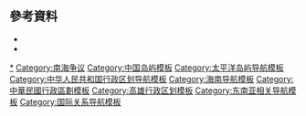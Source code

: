 {{Navbox with collapsible groups
|name = 南海诸岛
|title = [[南海诸岛]]<small>（[[南海爭議|领土及海域争议]]）</small>
|image =
|bodyclass = hlist
|selected = {{{1}}}

|abbr1 = E
|group1 = {{Flagicon|ROC}} <small>控</small> [[東沙群島]]<small>（[[東沙群島#岛屿列表|島礁列表]]）</small>
|list1 = {{Navbox |child
 |groupstyle = background: #ddd; width: 100em;
 |above =
* '''[[臺海現狀|实控]]：{{Flagicon|ROC}} <small>[[高雄市]][[旗津區]][[中興里 (旗津區)|中兴里]]</small>'''
** [[台灣問題|声索]]：{{Flagicon|PRC}} <small>[[广东省]][[陆丰市]][[碣石镇]]</small>
 |group1 = [[東沙環礁國家公園|東沙环礁]]
 |list1 = 
* {{Flagicon|ROC}} '''[[東沙島]]'''[[東沙機場|✈]]<small>（[[海洋委員會海巡署東南沙分署|海巡驻]]）</small>
** [[東沙環礁國家公園]]
* [[东沙礁]]
 |group2 = 独立暗滩
 |list2 =
* [[北卫滩]]
* [[南卫滩]]
}}

|abbr2 = W
|group2 = {{Flagicon|PRC}} <small>控</small> [[西沙群岛]]<small>（[[西沙群岛岛礁列表|岛礁列表]]）</small>
|list2 = {{Navbox |child
 |groupstyle = background: #ddd;
 |above =
* '''实控：{{Flagicon|PRC}} <small>[[海南省]][[三沙市]][[西沙区]]</small>'''
** 声索：{{Flagicon|ROC}} <small>[[高雄市]][[旗津區]][[中兴里 (高雄市旗津區)|中兴里]]</small>
** {{Flagicon|VIE}} <small>[[岘港市]][[黄沙县]]</small>

 |group1 = [[永乐群岛]]
 |list1 = {{Navbox |child
 |group1 = [[永樂环礁]] 
 |list1 =
* [[甘泉岛]]
* [[珊瑚岛 (西沙群岛)|珊瑚島]]
* [[金银岛 (西沙群岛)|金銀島]]
* [[琛航岛]]
* [[广金岛]]
* [[晋卿岛]]
* [[羚羊礁]]
* [[全富岛]]
* [[鸭公岛]]
* [[银屿]]
* [[银屿仔]]
* [[咸舍屿]]
* [[筐仔沙洲]]
* [[石屿]]
* [[三沙永乐龙洞|永乐龙洞]]

 |group2 = 独立[[环礁]] 
 |list2 =
* [[华光礁]]
* [[玉琢礁]]
* [[盘石屿]]
* [[北礁]]
 |group3 = [[台礁]] 
 |list3 = [[中建岛]]
}}

 |group2 = [[宣德群岛]]
 |list2 = {{Navbox |child
  |groupstyle = background: #ddd;
  |group1 = [[宣德环礁]] 
  |list1 = {{Navbox |child
   |groupstyle = background: #ddd;
   |group1 = 永兴岛[[礁盘]] 
   |list1 =
* {{Flagicon|PRC}} '''[[永兴岛]]'''<small>[[沙長城|人工岛]]</small>[[永兴岛机场|✈]][[永兴岛医院|✚]]✹
** <small>[[三沙市|三沙市政府]]</small>
** <small>[[西沙区|西沙区政府]]</small>
** <small>[[中国人民解放军海南省三沙警备区|三沙警备区]]</small>
** <small>[[中国人民解放军海军西沙水警区|西沙水警区]]</small>
** <small>[[永兴边防派出所|边防派出所]]</small>
** <small>永兴（镇）管理委员会</small>
** <small>[[永兴社区]]</small>
** <small>[[营区社区]]</small>
* [[石岛]] 
   |group2 = [[七连屿]] 
   |list2 =
* [[西沙洲]]
* [[赵述岛]]
** <small>[[七连屿]][[管理委员会|管委会]]</small>
** <small>[[赵述社区]]</small>
* [[北岛 (西沙群岛)|北島]]
** <small>[[北岛社区]]</small>
* [[中岛 (西沙群岛)|中島]]
* [[南岛 (西沙群岛)|南島]]
* [[北沙洲]]
* [[中沙洲]]
* [[南沙洲]]
* [[东新沙洲]]
* [[西新沙洲]]
* [[三峙仔]]
   |group3 = 暗滩
   |list3 =
* [[銀礫灘]]
}}
 |group2 = [[东岛环礁]] 
 |list2 =
* [[东岛]]
* [[高尖石]]
* [[北边廊]]
* [[湛涵灘]]
* [[滨湄滩]]
 |group3 = 独立[[環礁]]
 |list3 =
* [[浪花礁]]
 |group4 = 独立暗滩 
 |list4 =
* [[西渡灘]]
* [[嵩焘滩]]
 }}
}}

|abbr3 = M
|group3 = {{Flagicon|PRC}} <small>控</small> [[中沙群島]]<small>（[[中沙群岛岛礁列表|岛礁列表]]）</small>
|list3 = {{Navbox |child
 |groupstyle = background: #ddd;
 |above =
* '''实控：{{Flagicon|PRC}} <small>[[海南省]][[三沙市]]</small>'''
** 声索：{{Flagicon|ROC}} <small>[[高雄市]][[旗津區]][[中兴里 (高雄市旗津區)|中兴里]]</small>
** {{Flagicon|PHI}} <small>[[三描礼士省]][[马辛洛克市]]（[[黄岩岛主权问题|声索黄岩岛]]）</small>

 |group1 = [[中沙大环礁]]
 |list1 = {{Navbox |child
 |groupstyle = background: #ddd;
 |group1 = 外缘
 |list1 =
* [[西门暗沙]]
* [[本固暗沙]]
* [[美滨暗沙]]
* [[鲁班暗沙]]
* [[中北暗沙]]
* [[比微暗沙]]
* [[隐矶滩]]
* [[武勇暗沙]]
* [[济猛暗沙]]
* [[海鸠暗沙]]
* [[安定连礁]]
* [[美溪暗沙]]
* [[布德暗沙]]
* [[波洑暗沙]]
* [[排波暗沙]]
* [[果淀暗沙]]
* [[排洪滩]]
* [[涛静暗沙]]
* [[控湃暗沙]]
* [[華夏暗沙]] 
 |group2 = 内部
 |list2 =
* [[石塘连礁]]
* [[指掌暗沙]]
* [[南扉暗沙]]
* [[漫步暗沙]]
* [[乐西暗沙]]
* [[屏南暗沙]]
}}

 |group2 = 中央[[海底山|海山]]
 |list2 =
* '''[[黄岩岛|黃岩島（民主礁）]]'''
** {{Flagicon|PRC}} <small>[[中国人民武装警察部队海警总队|海警]]封锁[[潟湖]]入口和周边海域</small>
** {{Flagicon|PHI}} <small>[[黄岩岛主权问题|菲争]]</small>
* [[宪法暗沙]]
* [[中南暗沙]]
* [[管事滩]]

 |group3 = 北部[[大陆架]]
 |list3 =
* [[一统暗沙]]
* [[神狐暗沙]] 
   }}

|abbr4 = S
|group4 = {{Flagicon|PRC}}/{{Flagicon|ROC}}/{{Flagicon|VIE}}/{{Flagicon|PHI}}/{{Flagicon|MAL}} <small>控</small> [[南沙群岛]]<small>（[[南沙群岛岛礁列表|岛礁列表]]）</small>
|list4 = {{Navbox |child
 |groupstyle = background: #ddd; text-align: center;
 |above =
* [[南沙群岛主权争议|多方争主权]]
** {{Flagicon|PRC}} <small>[[海南省]][[三沙市]][[南沙区 (三沙市)|南沙區]]</small>
** {{Flagicon|ROC}} <small>[[高雄市]][[旗津區]][[中兴里 (高雄市旗津區)|中兴里]]</small>
** {{Flagicon|VIE}} <small>[[庆和省]][[长沙县 (越南)|长沙岛县]]</small>
** {{Flagicon|PHI}} <small>[[民马罗巴区]][[巴拉望省]][[卡拉延市]]</small>
** {{Flagicon|MAL}} <small>[[沙巴|沙巴州]]</small>
** {{Flagicon|BRU}} <small>[[汶萊]][[专属经济区]]聲索[[南通礁]]</small>
** {{Flagicon|INA}} <small>[[印尼]]聲索[[納土納群島|部分經濟海域]]</small>

 |group1 = 中北部<br><small>多方控制</small>
 |list1 = {{Navbox |child
 |groupstyle = background: #ddd;
 |group1 = [[双子群礁]]
 |list1 = 
* [[贡士礁]]
* {{Flagicon|PHI}} [[北子岛]]
* [[北外沙洲]]<small>（{{Flagicon|PHI}} 控）</small>
* {{Flagicon|VIE}} [[南子岛]]<small>[[人工岛]]</small>
* [[奈罗礁]]<small>（{{Flagicon|VIE}} 控）</small>
* [[东南暗沙]]
* [[东北暗沙]]
* [[北子暗沙]] 
 |group2 = [[中業群礁]]
 |list2 =
* [[铁峙礁]]
* [[梅九礁]]
* {{Flagicon|PHI}} '''[[中业岛]]'''<small>
* [[铁线礁]] 
 |group3 = [[道明群礁]]
 |list3 =
* {{Flagicon|PHI}} [[南钥岛]]
* [[双黄沙洲]]<small>（{{Flagicon|PHI}} 控）</small>
* [[杨信沙洲]]
* [[库归礁]]
 |group4 = [[郑和群礁]]
 |list4 =
* {{Flagicon|ROC}} '''[[太平島]]'''[[太平島機場|✈]][[太平岛医院|✚]]✹<small>（[[海洋委員會海巡署東南沙分署|海巡驻]]）</small>
* [[中灘]]<small>（{{Flagicon|ROC}} 控）</small>
* [[中洲礁]]<small>（{{Flagicon|ROC}} [[海洋委員會海巡署東南沙分署|海巡]]控）</small>
* {{Flagicon|VIE}} [[敦謙沙洲]]<small>[[人工岛]]</small>
* [[舶兰礁]]<small>（{{Flagicon|VIE}} 控）</small>
* [[安達礁]]<small>（{{Flagicon|PRC}} [[南海舰队|舰巡]]）</small>
* {{Flagicon|VIE}} [[鸿庥岛]]
* {{Flagicon|PRC}} [[南薰礁]]<small>[[沙長城|人工岛]]</small>✹
** [[南薰礁案件|☠1990年命案]]
 |group5 = [[九章群礁]]
 |list5 =
* {{Flagicon|VIE}} [[景宏岛]]<small>[[人工岛]]</small>
* [[南门礁]]
* [[西门礁]]<small>（{{Flagicon|PRC}} [[中国人民解放军南部战区海军|东门礁守军]]控）</small>
* {{Flagicon|PRC}} [[东门礁]]<small>[[沙長城|人工岛]]</small>
* [[安乐礁]]<small>（{{Flagicon|PRC}} [[中国人民解放军南部战区海军|东门礁守军]]控）</small>
* [[长线礁]]
* [[主权礁]]<small>（{{Flagicon|PRC}} 控）</small>
* [[牛轭礁]]<small>（{{Flagicon|PRC}} 控）</small>
* [[染青东礁]]
* {{Flagicon|VIE}} [[染青沙洲]]<small>[[人工岛]]</small>
* [[龙虾礁]]
* [[扁参礁]]
* [[漳溪礁]]
* [[屈原礁]]<small>（{{Flagicon|VIE}} 控）</small>
* {{Flagicon|VIE}} [[琼礁]]
* {{Flagicon|PRC}} [[赤瓜礁]]<small>[[沙長城|人工岛]]</small>[[赤瓜礁机场|✈]]✹
** {{Flag icon|PRC}}v{{Flag icon|VIE}} [[赤瓜礁海战|1988年中越海战]]
* {{Flagicon|VIE}} [[鬼喊礁]]
* {{Flagicon|VIE}} [[华礁]]
* [[吉阳礁]]
 }}
* [[永登暗沙]]
* [[乐斯暗沙]]
* {{Flagicon|PRC}} [[渚碧礁]]<small>[[沙長城|人工岛]]</small>[[渚碧礁机场|✈]]✹
* [[长滩 (南沙群岛)|长滩]]
* [[蒙自礁]]
* [[火艾礁]]
* {{Flagicon|PHI}} [[西月島]]
* [[小现礁]]
* {{Flagicon|VIE}} [[大现礁]]
* [[福禄寺礁]]
* {{Flagicon|PRC}} '''[[永暑礁]]'''<small>[[沙長城|人工岛]]</small>[[永暑礁机场|✈]][[永暑礁医院|✚]]✹
** <small>[[南沙区 (三沙市)|南沙区政府]]</small>
** <small>[[中国人民解放军海军南沙水警区|南沙水警区]]</small>
* [[康乐礁]]
* [[泛爱暗沙]]
* [[伏波礁]]
* [[北恒礁]]
* [[恆礁]]

 |group2 = 东北部<br><small>{{Flagicon|PHI}} 菲控为主</small>
 |list2 = {{Navbox |child
 |groupstyle = background: #ddd; 
 |group1 = [[礼乐滩]]
 |list1 = 
* [[雄南礁]]
* [[礼乐南滩]]
* [[阳明礁]]
* [[大渊滩]]
 |group2 = [[安塘滩]]
 |list2 =
* [[安塘礁]]<small>（{{Flagicon|PHI}} 控）</small>
* [[鲎藤礁]]<small>（{{Flagicon|PRC}} 控）</small>
* [[巩珍礁]]
 |group3 = [[南方浅滩]]
 |list3 =
* [[东坡礁]]
* [[棕灘]]
* [[宝滩]]
* [[东华礁]]
* [[彬礁]] 
 |group4 = 罗孔环礁
 |list4 = 
* {{Flagicon|PHI}} [[馬歡島]]
* {{Flagicon|PHI}} [[費信島]]
 }}
* [[和平暗沙]]
* [[火星礁]]
* [[五方礁]]
* [[浔江暗沙]]
* [[半路礁]]
* [[紫滩]]
* [[莪兰暗沙]]
* [[红石暗沙]]
* [[仙后滩]]
* [[忠孝滩]]
* [[勇士滩]]
* [[神仙暗沙]]
* [[海马滩]]
* [[孔明礁]]
* [[三角礁]]
* [[禄沙礁]]
* {{Flagicon|PRC}} [[美济礁]]<small>[[沙長城|人工岛]]</small>[[美济礁机场|✈]]✹<small>（[[三沙市]][[南沙區 (三沙市)|南沙區]][[美济社区]]）</small> 
* [[仙娥礁]]
* [[信义礁]]
* [[海口礁]]
* [[半月礁]]
* [[舰长礁]]
* [[仁爱礁]]
** {{Flagicon|PHI}} <small>[[菲律賓海軍陸戰隊|破军舰]]坐滩</small>
** {{Flagicon|PRC}} <small>[[中国人民武装警察部队海警总队|海警]]封锁</small>
* [[仙宾礁]]
* [[钟山礁]]
* [[立新礁]]
* [[牛车轮礁]]<small>（{{Flagicon|PHI}} 控）</small>
* [[片礁]]
* {{Flagicon|PHI}} [[蓬勃暗沙]]
* [[指向礁]]
* [[石龙岩]]
* [[乙辛石]]

 |group3 = 西南部<br><small>{{Flagicon|VIE}} 越控为主</small>
 |list3 = {{Navbox |child
 |groupstyle = background: #ddd; 
 |group1 = [[尹庆群礁]]
 |list1 =
* {{Flagicon|VIE}} [[中礁]]<small>[[人工岛]]</small>
* {{Flagicon|VIE}} [[西礁]]<small>[[人工岛]]</small>
* {{Flagicon|VIE}} [[东礁]]
* {{Flagicon|PRC}} [[华阳礁]]<small>[[沙長城|人工岛]]</small>✹
 |group2 = [[南薇滩]]
 |list2 =
* [[蓬勃堡]]<small>（{{Flagicon|VIE}} 控）</small>
* [[常骏暗沙]]<small>（{{Flagicon|VIE}} 控）</small>
* [[金盾暗沙]]<small>（{{Flagicon|VIE}} 控）</small>
* [[奧南暗沙]]<small>（{{Flagicon|VIE}} 控）</small>
 |group3 = [[柏礁]]
 |list3 =
* [[单柱石]]<small>（{{Flagicon|VIE}} 控）</small>
* [[鸟鱼锭石]]<small>（{{Flagicon|VIE}} 控）</small>
 }}
* [[逍遥暗沙]]
* {{Flagicon|VIE}} '''[[南威岛]]'''<small>[[人工岛]]</small>✈
* {{Flagicon|VIE}} [[日积礁]]
* [[康泰滩]]
* [[朱应滩]]
* [[奧援暗沙]]
* [[广雅滩]]
* {{Flagicon|VIE}} [[人骏滩]]
* [[李准滩]]
* [[西卫滩]]
* {{Flagicon|VIE}} [[萬安灘]]
* [[无乜礁]]<small>（{{Flagicon|VIE}} 控）</small>
* [[玉诺礁]]
* {{Flagicon|VIE}} [[南华礁|南華礁]]<small>[[人工岛]]</small>
* {{Flagicon|VIE}} [[六门礁]]
* [[石盘仔]]
* {{Flagicon|VIE}} [[毕生礁]]<small>[[人工岛]]</small>
* {{Flagicon|VIE}} [[安波沙洲]]
* [[隐遁暗沙]]

 |group4 = 中南部<br><small>{{Flagicon|MAL}} 马控为主</small>
 |list4 = {{Navbox |child
 |groupstyle = background: #ddd; 
 |group1 = [[榆亚暗沙]]
 |list1 =
* [[二角礁]]<small>（{{Flagicon|MAL}} 控）</small>
* [[浪口礁]]<small>（{{Flagicon|MAL}} 控）</small>
* [[线头礁]]<small>（{{Flagicon|MAL}} 控）</small>
 |group2 = [[安渡滩]]
 |list2 =
* [[破浪礁]]<small>（{{Flagicon|MAL}} 控）</small>
* {{Flagicon|MAL}} [[光星仔礁]] 
 |group3 = [[北康暗沙]]
 |list3 =
* [[盟谊暗沙]]
* [[海康暗沙]]
* [[义净礁]]
* [[法显暗沙]]
* [[北安礁]]
* [[康西暗沙]]
* [[南安礁]]<small>（{{Flagicon|MAL}} 控）</small>
* [[南屏礁]]<small>（{{Flagicon|MAL}} 控）</small>
 |group4 = [[南康暗沙]]
 |list4 =
* [[海安礁]]<small>（{{Flagicon|MAL}} 控）</small>
* [[隐波暗沙]]<small>（{{Flagicon|MAL}} 控）</small>
* [[澄平礁]]<small>（{{Flagicon|MAL}} 控）</small>
* [[海宁礁]]<small>（{{Flagicon|MAL}} 控）</small>
* [[琼台礁]]<small>（{{Flagicon|MAL}}、{{Flag icon|PRC}}长期对峙）</small>
* [[潭门礁]]<small>（{{Flagicon|MAL}} 控）</small>
* [[欢乐暗沙]]<small>（{{Flagicon|MAL}} 控）</small>
 }}
* [[南乐暗沙]]
* [[校尉暗沙]]
* [[都护暗沙]]
* [[保卫暗沙]]
* [[司令礁]]<small>（{{Flagicon|PHI}} 控）</small>
* [[双礁]]
* [[金吾暗沙]]
* [[普宁暗沙]]
* {{Flagicon|MAL}} [[簸箕礁]]
* [[光星礁]]<small>（{{Flagicon|MAL}} 控）</small>
* [[息波礁]]
* {{Flagicon|MAL}} [[南海礁]]<small>（[[马来西亚武装部队|驻军]]）</small>
* {{Flagicon|MAL}} '''[[彈丸礁]]'''<small>[[人工岛]]</small>✈<small>（[[马来西亚武装部队|驻军]]）</small>
* {{Flagicon|MAL}} [[皇路礁]]
* {{Flagicon|BRU}} [[南通礁]]
* [[曾母暗沙]]<small>（{{Flagicon|MAL}} 控）</small>
* [[八仙暗沙]]
* [[立地暗沙]]
 }}

|belowstyle = font-size: 95%;
|below = 注：有人常驻岛礁名称前标当前实控国国旗，由舰船控制或巡航者括注；[[de facto|实际]][[行政中心]]加粗。<br>图例：✈ [[固定翼飛機]][[机场]]；✚ [[医院]]；✹ [[灯塔]]。
}}<noinclude>
==參考資料==
* {{cite book |author=广东省地名委员会 |title=《南海诸岛地名资料汇编》 |edition=第1版 |location=广州 |publisher=广东省地图出版社 |year=1987 |pages=193-212 |ISBN=9787805220239 |language=zh-cn }}
* {{cite book |title=《[[中国国家地理]]》 |edition=2010年10月号（海洋专辑）}}

[[Category:南海诸岛|*]]
[[Category:南海争议]]
[[Category:中国岛屿模板]]
[[Category:太平洋岛屿导航模板]]
[[Category:中华人民共和国行政区划导航模板]]
[[Category:海南导航模板]]
[[Category:中華民國行政區劃模板]]
[[Category:高雄行政区划模板]]
[[Category:东南亚相关导航模板]]
[[Category:国际关系导航模板]]
</noinclude>